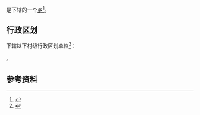{{中国乡级行政区|54/22/23/206/000}}

'''{{PAGENAMEBASE}}'''是{{PRC admin/fullname|54/22/23/206/000|3}}下辖的一个[[乡_(中华人民共和国)|乡]]<ref>{{PRC admin/ref sgc|{{PRC admin/parent|54/22/23/206/000}}}}</ref>。

== 行政区划 ==
{{PAGENAMEBASE}}下辖以下村级行政区划单位<ref>{{PRC admin/ref sgc|54/22/23/206/000}}</ref>：

{{PRC admin/children|54/22/23/206/000}}。

== 参考资料 ==
{{reflist}}

{{西藏行政区划小作品}}
{{PRC admin/navcat|54/22/23/206/000}}